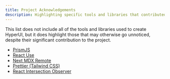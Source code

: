```yaml
---
title: Project Acknowledgements
description: Highlighting specific tools and libraries that contributed to the creation of HyperUI.
---
```


This list does not include all of the tools and libraries used to create HyperUI, but it does highlight those that may otherwise go unnoticed, despite their significant contribution to the project.

- [PrismJS](https://github.com/PrismJS/prism)
- [React Use](https://github.com/streamich/react-use)
- [Next MDX Remote](https://github.com/hashicorp/next-mdx-remote)
- [Prettier (Tailwind CSS)](https://github.com/tailwindlabs/prettier-plugin-tailwindcss)
- [React Intersection Observer](https://github.com/thebuilder/react-intersection-observer)
